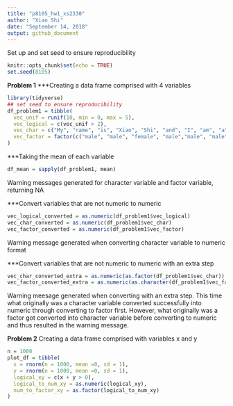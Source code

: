 ```yaml
---
title: "p8105_hw1_xs2330"
author: "Xiao Shi"
date: "September 14, 2018"
output: github_document
---
```

Set up and set seed to ensure reproducibility

```r
knitr::opts_chunk$set(echo = TRUE)
set.seed(8105)
```
**Problem 1**
***Creating a data frame comprised with 4 variables
```r
library(tidyverse)
## set seed to ensure reproducibility
df_problem1 = tibble(
  vec_unif = runif(10, min = 0, max = 5),
  vec_logical = c(vec_unif > 2),
  vec_char = c("My", "name", "is", "Xiao", "Shi", "and", "I", "am", "a", "sailor"),
  vec_factor = factor(c("male", "male", "female", "male","male", "male", "male", "female","male", "male"))
)
```

***Taking the mean of each variable
```r
df_mean = sapply(df_problem1, mean)
```
Warning messages generated for character variable and factor variable, returning NA

***Convert variables that are not numeric to numeric
```r
vec_logical_converted = as.numeric(df_problem1$vec_logical)
vec_char_converted = as.numeric(df_problem1$vec_char)
vec_factor_converted = as.numeric(df_problem1$vec_factor)
```
Warning message generated when converting character variable to numeric format

***Convert variables that are not numeric to numeric with an extra step
```r
vec_char_converted_extra = as.numeric(as.factor(df_problem1$vec_char))
vec_factor_converted_extra = as.numeric(as.character(df_problem1$vec_factor))
```
Warning meesage generated when converting with an extra step. This time what originally was a character variable converted successfully into numeric through converting to factor first. However, what originally was a factor got converted into character variable before converting to numeric and thus resulted in the warning message.


**Problem 2**
Creating a data frame comprised with variables x and y
```r
n = 1000
plot_df = tibble(
  x = rnorm(n = 1000, mean =0, sd = 1),
  y = rnorm(n = 1000, mean =0, sd = 1),
  logical_xy = c(x + y > 0),
  logical_to_num_xy = as.numeric(logical_xy),
  num_to_factor_xy = as.factor(logical_to_num_xy)
)
```

